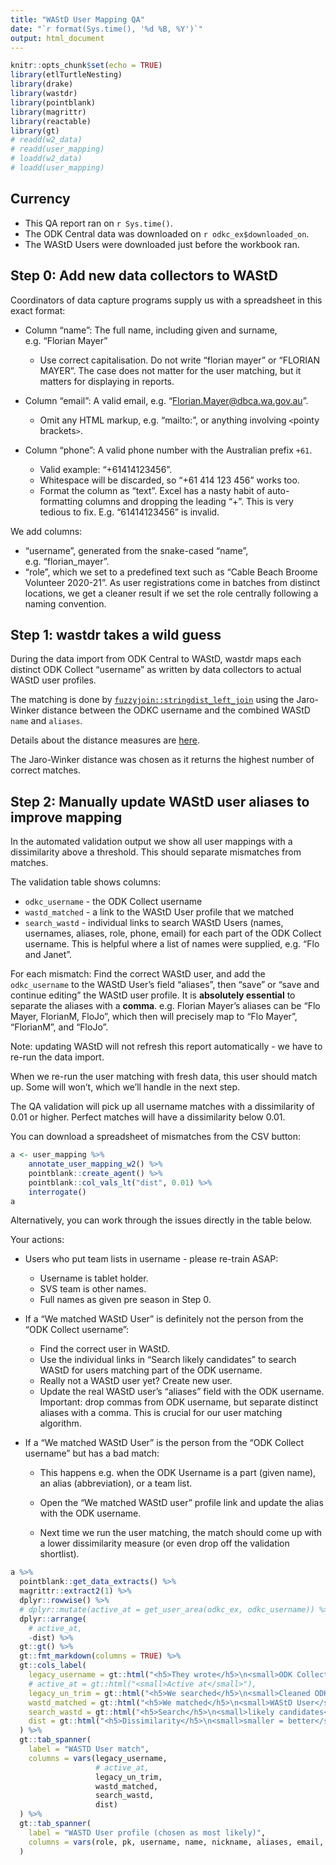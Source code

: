 ```yaml
---
title: "WAStD User Mapping QA"
date: "`r format(Sys.time(), '%d %B, %Y')`"
output: html_document
---
```


```{=html}
<style type="text/css">
.main-container {
  max-width: 100%;
  margin-left: auto;
  margin-right: auto;
}
</style>
```
```r
knitr::opts_chunk$set(echo = TRUE)
library(etlTurtleNesting)
library(drake)
library(wastdr)
library(pointblank)
library(magrittr)
library(reactable)
library(gt)
# readd(w2_data)
# readd(user_mapping)
# loadd(w2_data)
# loadd(user_mapping)
```

## Currency

-   This QA report ran on `r Sys.time()`.
-   The ODK Central data was downloaded on `r odkc_ex$downloaded_on`.
-   The WAStD Users were downloaded just before the workbook ran.

## Step 0: Add new data collectors to WAStD

Coordinators of data capture programs supply us with a spreadsheet in this exact
format:

-   Column "name": The full name, including given and surname, e.g. "Florian
    Mayer"

    -   Use correct capitalisation. Do not write "florian mayer" or "FLORIAN
        MAYER". The case does not matter for the user matching, but it matters
        for displaying in reports.

-   Column "email": A valid email, e.g. "<Florian.Mayer@dbca.wa.gov.au>".

    -   Omit any HTML markup, e.g. "mailto:", or anything involving `<`pointy
        brackets`>`.

-   Column "phone": A valid phone number with the Australian prefix `+61`.

    -   Valid example: "+61414123456".
    -   Whitespace will be discarded, so "+61 414 123 456" works too.
    -   Format the column as "text". Excel has a nasty habit of auto-formatting
        columns and dropping the leading "+". This is very tedious to fix. E.g.
        "61414123456" is invalid.

We add columns:

-   "username", generated from the snake-cased "name", e.g. "florian\_mayer".
-   "role", which we set to a predefined text such as "Cable Beach Broome
    Volunteer 2020-21". As user registrations come in batches from distinct
    locations, we get a cleaner result if we set the role centrally following a
    naming convention.

## Step 1: wastdr takes a wild guess

During the data import from ODK Central to WAStD, wastdr maps each distinct ODK
Collect "username" as written by data collectors to actual WAStD user profiles.

The matching is done by
[`fuzzyjoin::stringdist_left_join`](http://varianceexplained.org/fuzzyjoin/reference/stringdist_join.html)
using the Jaro-Winker distance between the ODKC username and the combined WAStD
`name` and `aliases`.

Details about the distance measures are
[here](http://finzi.psych.upenn.edu/library/stringdist/html/stringdist-metrics.html).

The Jaro-Winker distance was chosen as it returns the highest number of correct
matches.

## Step 2: Manually update WAStD user aliases to improve mapping

In the automated validation output we show all user mappings with a
dissimilarity above a threshold. This should separate mismatches from matches.

The validation table shows columns:

-   `odkc_username` - the ODK Collect username
-   `wastd_matched` - a link to the WAStD User profile that we matched
-   `search_wastd` - individual links to search WAStD Users (names, usernames,
    aliases, role, phone, email) for each part of the ODK Collect username. This
    is helpful where a list of names were supplied, e.g. "Flo and Janet".

For each mismatch: Find the correct WAStD user, and add the `odkc_username` to
the WAStD User's field "aliases", then "save" or "save and continue editing" the
WAStD user profile. It is **absolutely essential** to separate the aliases with
a **comma**. e.g. Florian Mayer's aliases can be "Flo Mayer, FlorianM, FloJo",
which then will precisely map to "Flo Mayer", "FlorianM", and "FloJo".

Note: updating WAStD will not refresh this report automatically - we have to
re-run the data import.

When we re-run the user matching with fresh data, this user should match up.
Some will won't, which we'll handle in the next step.

The QA validation will pick up all username matches with a dissimilarity of 0.01
or higher. Perfect matches will have a dissimilarity below 0.01.

You can download a spreadsheet of mismatches from the CSV button:

```r
a <- user_mapping %>%
    annotate_user_mapping_w2() %>%
    pointblank::create_agent() %>%
    pointblank::col_vals_lt("dist", 0.01) %>%
    interrogate()
a
```

Alternatively, you can work through the issues directly in the table below.

Your actions:

-   Users who put team lists in username - please re-train ASAP:

    -   Username is tablet holder.
    -   SVS team is other names.
    -   Full names as given pre season in Step 0.

-   If a "We matched WAStD User" is definitely not the person from the "ODK
    Collect username":

    -   Find the correct user in WAStD.
    -   Use the individual links in "Search likely candidates" to search WAStD
        for users matching part of the ODK username.
    -   Really not a WAStD user yet? Create new user.
    -   Update the real WAStD user's "aliases" field with the ODK username.
        Important: drop commas from ODK username, but separate distinct aliases
        with a comma. This is crucial for our user matching algorithm.

-   If a "We matched WAStD User" is the person from the "ODK Collect username"
    but has a bad match:

    -   This happens e.g. when the ODK Username is a part (given name), an alias
        (abbreviation), or a team list.

    -   Open the "We matched WAStD user" profile link and update the alias with
        the ODK username. 
    
    -   Next time we run the user matching, the match should come up with a 
        lower dissimilarity measure (or even drop off the validation shortlist).

```r
a %>%
  pointblank::get_data_extracts() %>%
  magrittr::extract2(1) %>%
  dplyr::rowwise() %>% 
  # dplyr::mutate(active_at = get_user_area(odkc_ex, odkc_username)) %>% 
  dplyr::arrange(
    # active_at, 
    -dist) %>% 
  gt::gt() %>%
  gt::fmt_markdown(columns = TRUE) %>%
  gt::cols_label(
    legacy_username = gt::html("<h5>They wrote</h5>\n<small>ODK Collect username</small>"),
    # active_at = gt::html("<small>Active at</small>"),
    legacy_un_trim = gt::html("<h5>We searched</h5>\n<small>Cleaned ODK name</small>"),
    wastd_matched = gt::html("<h5>We matched</h5>\n<small>WAStD User</small>"),
    search_wastd = gt::html("<h5>Search</h5>\n<small>likely candidates</small>"),
    dist = gt::html("<h5>Dissimilarity</h5>\n<small>smaller = better</small>")
  ) %>%
  gt::tab_spanner(
    label = "WASTD User match",
    columns = vars(legacy_username,
                   # active_at,
                   legacy_un_trim,
                   wastd_matched, 
                   search_wastd, 
                   dist)
  ) %>%
  gt::tab_spanner(
    label = "WASTD User profile (chosen as most likely)",
    columns = vars(role, pk, username, name, nickname, aliases, email, phone)
  )
```
